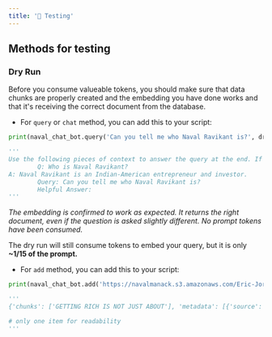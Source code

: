 ```yaml
---
title: '🧪 Testing'
---
```


## Methods for testing

### Dry Run

Before you consume valueable tokens, you should make sure that data chunks are properly created and the embedding you have done works and that it's receiving the correct document from the database.

- For `query` or `chat` method, you can add this to your script:

```python
print(naval_chat_bot.query('Can you tell me who Naval Ravikant is?', dry_run=True))

'''
Use the following pieces of context to answer the query at the end. If you don't know the answer, just say that you don't know, don't try to make up an answer.
        Q: Who is Naval Ravikant?
A: Naval Ravikant is an Indian-American entrepreneur and investor.
        Query: Can you tell me who Naval Ravikant is?
        Helpful Answer:
'''
```

_The embedding is confirmed to work as expected. It returns the right document, even if the question is asked slightly different. No prompt tokens have been consumed._

The dry run will still consume tokens to embed your query, but it is only **~1/15 of the prompt.**


- For `add` method, you can add this to your script:

```python
print(naval_chat_bot.add('https://navalmanack.s3.amazonaws.com/Eric-Jorgenson_The-Almanack-of-Naval-Ravikant_Final.pdf', dry_run=True))

'''
{'chunks': ['GETTING RICH IS NOT JUST ABOUT'], 'metadata': [{'source': 'C:\\Users\\Dev\\AppData\\Local\\Temp\\tmp7_cnh810\\tmp.pdf', 'page': 2, 'url': 'https://navalmanack.s3.amazonaws.com/Eric-Jorgenson_The-Almanack-of-Naval-Ravikant_Final.pdf', 'data_type': 'pdf_file'}, 'count': 9940, 'data_type': DataType.PDF_FILE]}

# only one item for readability
'''
```